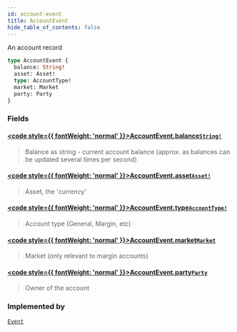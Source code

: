 ```yaml
---
id: account-event
title: AccountEvent
hide_table_of_contents: false
---
```








An account record

```graphql
type AccountEvent {
  balance: String!
  asset: Asset!
  type: AccountType!
  market: Market
  party: Party
}
```


### Fields

#### [<code style={{ fontWeight: 'normal' }}>AccountEvent.<b>balance</b></code>](#)<Bullet />[`String!`](/testnet/api/graphql/scalars/string) <Badge class="secondary" text="non-null"/> <Badge class="secondary" text="scalar"/>
> Balance as string - current account balance (approx. as balances can be updated several times per second)
> 

#### [<code style={{ fontWeight: 'normal' }}>AccountEvent.<b>asset</b></code>](#)<Bullet />[`Asset!`](/testnet/api/graphql/objects/asset) <Badge class="secondary" text="non-null"/> <Badge class="secondary" text="object"/>
> Asset, the 'currency'
> 

#### [<code style={{ fontWeight: 'normal' }}>AccountEvent.<b>type</b></code>](#)<Bullet />[`AccountType!`](/testnet/api/graphql/enums/account-type) <Badge class="secondary" text="non-null"/> <Badge class="secondary" text="enum"/>
> Account type (General, Margin, etc)
> 

#### [<code style={{ fontWeight: 'normal' }}>AccountEvent.<b>market</b></code>](#)<Bullet />[`Market`](/testnet/api/graphql/objects/market) <Badge class="secondary" text="object"/>
> Market (only relevant to margin accounts)
> 

#### [<code style={{ fontWeight: 'normal' }}>AccountEvent.<b>party</b></code>](#)<Bullet />[`Party`](/testnet/api/graphql/objects/party) <Badge class="secondary" text="object"/>
> Owner of the account
> 



### Implemented by

[`Event`](/testnet/api/graphql/unions/event)  <Badge class="secondary" text="union"/>



